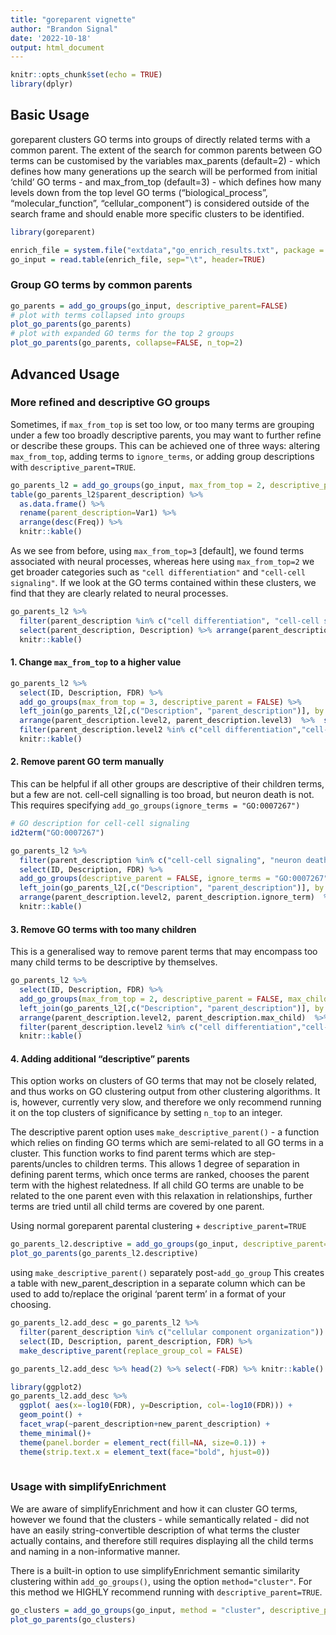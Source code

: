 ```yaml
---
title: "goreparent vignette"
author: "Brandon Signal"
date: '2022-10-18'
output: html_document
---
```


```r
knitr::opts_chunk$set(echo = TRUE)
library(dplyr)
```

## Basic Usage
goreparent clusters GO terms into groups of directly related terms with a common parent. The extent of the search for common parents between GO terms can be customised by the variables max_parents (default=2) - which defines how many generations up the search will be performed from initial 'child' GO terms - and max_from_top (default=3) - which defines how many levels down from the top level GO terms ("biological_process", "molecular_function", "cellular_component") is considered outside of the search frame and should enable more specific clusters to be identified.


```r
library(goreparent)

enrich_file = system.file("extdata","go_enrich_results.txt", package = "goreparent")
go_input = read.table(enrich_file, sep="\t", header=TRUE)
```

### Group GO terms by common parents
```r
go_parents = add_go_groups(go_input, descriptive_parent=FALSE)
# plot with terms collapsed into groups
plot_go_parents(go_parents)
# plot with expanded GO terms for the top 2 groups 
plot_go_parents(go_parents, collapse=FALSE, n_top=2)
```

## Advanced Usage

### More refined and descriptive GO groups
Sometimes, if `max_from_top` is set too low, or too many terms are grouping under a few too broadly descriptive parents, you may want to further refine or describe these groups. This can be achieved one of three ways: altering `max_from_top`, adding terms to `ignore_terms`, or adding group descriptions with `descriptive_parent=TRUE`.

```r
go_parents_l2 = add_go_groups(go_input, max_from_top = 2, descriptive_parent=FALSE)
table(go_parents_l2$parent_description) %>% 
  as.data.frame() %>% 
  rename(parent_description=Var1) %>% 
  arrange(desc(Freq)) %>% 
  knitr::kable()
```

As we see from before, using `max_from_top=3` [default], we found terms associated with neural processes, whereas here using `max_from_top=2` we get broader categories such as `"cell differentiation"` and `"cell-cell signaling"`. If we look at the GO terms contained within these clusters, we find that they are clearly related to neural processes.
```r
go_parents_l2 %>% 
  filter(parent_description %in% c("cell differentiation", "cell-cell signaling")) %>% 
  select(parent_description, Description) %>% arrange(parent_description) %>% 
  knitr::kable()

```

#### 1. Change `max_from_top` to a higher value
```r
go_parents_l2 %>%
  select(ID, Description, FDR) %>%
  add_go_groups(max_from_top = 3, descriptive_parent = FALSE) %>%
  left_join(go_parents_l2[,c("Description", "parent_description")], by = "Description", suffix=c(".level3", ".level2")) %>%
  arrange(parent_description.level2, parent_description.level3)  %>%  select("Description", starts_with("parent_description")) %>% 
  filter(parent_description.level2 %in% c("cell differentiation","cell-cell signaling")) %>% 
  knitr::kable()
```

#### 2. Remove parent GO term manually
This can be helpful if all other groups are descriptive of their children terms, but a few are not. cell-cell signalling is too broad, but neuron death is not. This requires specifying `add_go_groups(ignore_terms = "GO:0007267")`

```r
# GO description for cell-cell signaling
id2term("GO:0007267")

go_parents_l2 %>%
  filter(parent_description %in% c("cell-cell signaling", "neuron death")) %>%
  select(ID, Description, FDR) %>%
  add_go_groups(descriptive_parent = FALSE, ignore_terms = "GO:0007267") %>%
  left_join(go_parents_l2[,c("Description", "parent_description")], by = "Description", suffix=c(".ignore_term", ".level2")) %>%
  arrange(parent_description.level2, parent_description.ignore_term)  %>%  select("Description", starts_with("parent_description")) %>% 
  knitr::kable()

```

#### 3. Remove GO terms with too many children
This is a generalised way to remove parent terms that may encompass too many child terms to be descriptive by themselves. 

```r

go_parents_l2 %>%
  select(ID, Description, FDR) %>%
  add_go_groups(max_from_top = 2, descriptive_parent = FALSE, max_children = 100) %>%
  left_join(go_parents_l2[,c("Description", "parent_description")], by = "Description", suffix=c(".max_child", ".level2")) %>%
  arrange(parent_description.level2, parent_description.max_child)  %>%  select("Description", starts_with("parent_description")) %>% 
  filter(parent_description.level2 %in% c("cell differentiation","cell-cell signaling")) %>% 
  knitr::kable()

```


#### 4. Adding additional "descriptive" parents 
This option works on clusters of GO terms that may not be closely related, and thus works on GO clustering output from other clustering algorithms. It is, however, currently very slow, and therefore we only recommend running it on the top clusters of significance by setting `n_top` to an integer.

The descriptive parent option uses `make_descriptive_parent()` - a function which relies on finding GO terms which are semi-related to all GO terms in a cluster. This function works to find parent terms which are step-parents/uncles to children terms. This allows 1 degree of separation in defining parent terms, which once terms are ranked, chooses the parent term with the highest relatedness. If all child GO terms are unable to be related to the one parent even with this relaxation in relationships, further terms are tried until all child terms are covered by one parent.

Using normal goreparent parental clustering + `descriptive_parent=TRUE`

```r
go_parents_l2.descriptive = add_go_groups(go_input, descriptive_parent=TRUE, max_from_top=2, verbose=FALSE, n_top = 10)
plot_go_parents(go_parents_l2.descriptive)
```

using `make_descriptive_parent()` separately post-`add_go_group`
This creates a table with new_parent_description in a separate column which can be used to add to/replace the original 'parent term' in a format of your choosing. 
```r
go_parents_l2.add_desc = go_parents_l2 %>%
  filter(parent_description %in% c("cellular component organization")) %>%
  select(ID, Description, parent_description, FDR) %>%
  make_descriptive_parent(replace_group_col = FALSE) 

go_parents_l2.add_desc %>% head(2) %>% select(-FDR) %>% knitr::kable()

library(ggplot2)
go_parents_l2.add_desc %>% 
  ggplot( aes(x=-log10(FDR), y=Description, col=-log10(FDR))) + 
  geom_point() + 
  facet_wrap(~parent_description+new_parent_description) +
  theme_minimal()+ 
  theme(panel.border = element_rect(fill=NA, size=0.1)) +
  theme(strip.text.x = element_text(face="bold", hjust=0))
    
```

### Usage with simplifyEnrichment

We are aware of simplifyEnrichment and how it can cluster GO terms, however we found that the clusters - while semantically related - did not have an easily string-convertible description of what terms the cluster actually contains, and therefore still requires displaying all the child terms and naming in a non-informative manner.

There is a built-in option to use simplifyEnrichment semantic similarity clustering within `add_go_groups()`, using the option `method="cluster"`. For this method we HIGHLY recommend running with `descriptive_parent=TRUE`.

```r
go_clusters = add_go_groups(go_input, method = "cluster", descriptive_parent=TRUE)
plot_go_parents(go_clusters)
```
